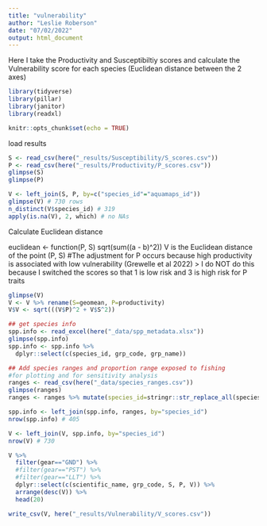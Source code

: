 ```yaml
---
title: "vulnerability"
author: "Leslie Roberson"
date: "07/02/2022"
output: html_document
---
```


Here I take the Productivity and Susceptibiltiy scores and calculate the Vulnerability score for each species (Euclidean distance between the 2 axes)

```r

library(tidyverse)
library(pillar)
library(janitor)
library(readxl)

knitr::opts_chunk$set(echo = TRUE)
```

load results

```r

S <- read_csv(here("_results/Susceptibility/S_scores.csv"))
P <- read_csv(here("_results/Productivity/P_scores.csv"))
glimpse(S)
glimpse(P)

V <- left_join(S, P, by=c("species_id"="aquamaps_id"))
glimpse(V) # 730 rows
n_distinct(V$species_id) # 319
apply(is.na(V), 2, which) # no NAs

```

Calculate Euclidean distance

euclidean <- function(P, S) sqrt(sum((a - b)^2))
V is the Euclidean distance of the point (P, S)
#The adjustment for P occurs because high productivity is associated with low vulnerability (Grewelle et al 2022) > I do NOT do this because I switched the scores so that 1 is low risk and 3 is high risk for P traits

```r

glimpse(V)
V <- V %>% rename(S=geomean, P=productivity)
V$V <- sqrt(((V$P)^2 + V$S^2))

## get species info
spp.info <- read_excel(here("_data/spp_metadata.xlsx"))
glimpse(spp.info)
spp.info <- spp.info %>% 
  dplyr::select(c(species_id, grp_code, grp_name)) 

## Add species ranges and proportion range exposed to fishing
#for plotting and for sensitivity analysis
ranges <- read_csv(here("_data/species_ranges.csv"))
glimpse(ranges)
ranges <- ranges %>% mutate(species_id=stringr::str_replace_all(species_id, "_", "-"))

spp.info <- left_join(spp.info, ranges, by="species_id")
nrow(spp.info) # 405

V <- left_join(V, spp.info, by="species_id")
nrow(V) # 730

V %>%
  filter(gear=="GND") %>% 
  #filter(gear=="PST") %>% 
  #filter(gear=="LLT") %>% 
  dplyr::select(c(scientific_name, grp_code, S, P, V)) %>%
  arrange(desc(V)) %>% 
  head(20) 

write_csv(V, here("_results/Vulnerability/V_scores.csv"))
  
```

